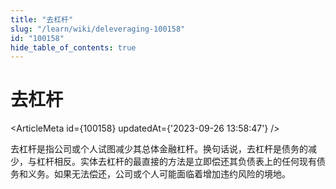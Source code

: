 ```yaml
---
title: "去杠杆"
slug: "/learn/wiki/deleveraging-100158"
id: "100158"
hide_table_of_contents: true
---
```



# 去杠杆

<ArticleMeta id={100158} updatedAt={'2023-09-26 13:58:47'} />
<div className='border-solid border-b border-t-0 my-4 border-[var(--ifm-color-gray-300)]' />

去杠杆是指公司或个人试图减少其总体金融杠杆。换句话说，去杠杆是债务的减少，与杠杆相反。实体去杠杆的最直接的方法是立即偿还其负债表上的任何现有债务和义务。如果无法偿还，公司或个人可能面临着增加违约风险的境地。

